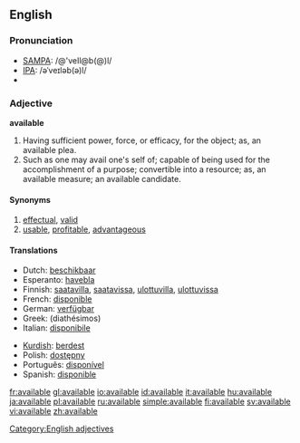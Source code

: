 ==English==

===Pronunciation===
*[[w:SAMPA|SAMPA]]: /@'veIl@b(@)l/
*[[w:IPA|IPA]]: /əˈveɪləb(ə)l/
*{{audio|en-us-available.ogg|Audio (US)}}

===Adjective===
'''available'''

# Having sufficient power, force, or efficacy, for the object; as, an available plea.
# Such as one may avail one's self of; capable of being used for the accomplishment of a purpose; convertible into a resource; as, an available measure; an available candidate.

====Synonyms====
# [[effectual]], [[valid]]
# [[usable]], [[profitable]], [[advantageous]]

====Translations====
{{top}}
*Dutch: [[beschikbaar]]
*Esperanto: [[havebla]]
*Finnish: [[saatavilla]], [[saatavissa]], [[ulottuvilla]], [[ulottuvissa]]
*French: [[disponible]]
*German: [[verfügbar]]
*Greek: {{t|el|διαθέσιμος|m|}} (diathésimos)
*Italian: [[disponibile]]
{{mid}}
*[[Kurdish]]: [[berdest]]
*Polish: [[dostępny]]
*Português: [[disponível]]
*Spanish: [[disponible]]

{{bottom}}

[[Category:English adjectives]]

[[fr:available]]
[[gl:available]]
[[io:available]]
[[id:available]]
[[it:available]]
[[hu:available]]
[[ja:available]]
[[pl:available]]
[[ru:available]]
[[simple:available]]
[[fi:available]]
[[sv:available]]
[[vi:available]]
[[zh:available]]